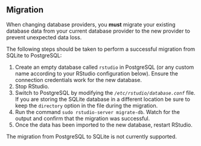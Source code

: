 ## Migration

When changing database providers, you **must** migrate your existing database data from your current database provider to the new provider to prevent unexpected data loss.

The following steps should be taken to perform a successful migration from SQLite to PostgreSQL:

1. Create an empty database called `rstudio` in PostgreSQL (or any custom name according to your RStudio configuration below). Ensure the connection credentials work for the new database.
2. Stop RStudio.
3. Switch to PostgreSQL by modifying the *`/etc/rstudio/database.conf`* file. If you are storing the SQLite database in a different location be sure to keep the `directory` option in the file during the migration.
4. Run the command `sudo rstudio-server migrate-db`. Watch for the output and confirm that the migration was successful.
5. Once the data has been imported to the new database, restart RStudio.

::: {.callout-note}
The migration from PostgreSQL to SQLite is not currently supported.
:::


